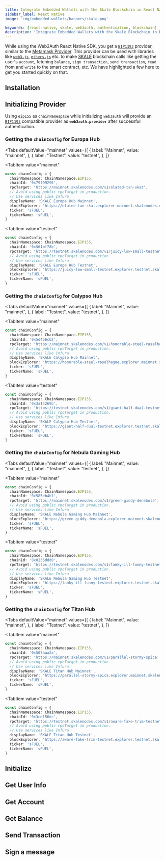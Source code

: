 ```yaml
---
title: Integrate Embedded Wallets with the Skale Blockchain in React Native
sidebar_label: React Native
image: 'img/embedded-wallets/banners/skale.png'

keywords: [react-native, skale, web3auth, authentication, blockchain]
description: 'Integrate Embedded Wallets with the Skale Blockchain in React Native | Embedded Wallets'
---
```



While using the Web3Auth React Native SDK, you get a [`EIP1193`](https://eips.ethereum.org/EIPS/eip-1193) provider, similar to the [Metamask Provider](https://docs.metamask.io/guide/ethereum-provider.html). This provider can be used with libraries like [`web3.js`](https://web3js.readthedocs.io/en/v1.2.8/getting-started.html), [`ethers.js`](https://docs.ethers.io/v5/getting-started/) etc. to make [SKALE](https://skale.space/) blockchain calls like getting the user's `account`, fetching `balance`, `sign transaction`, `send transaction`, `read` from and `write` to the smart contract, etc. We have highlighted a few here to get you started quickly on that.

## Installation

<InstallationSnippet />

## Initializing Provider

Using `eip155` as `chainNamespace` while initializing `web3auth` will provide an [`EIP1193`](https://eips.ethereum.org/EIPS/eip-1193) compatible provider as **`web3auth.provider`** after successful authentication.

### Getting the `chainConfig` for Europa Hub

<Tabs
 defaultValue="mainnet"
  values={[
    { label: "Mainnet", value: "mainnet", },
    { label: "Testnet", value: "testnet", },
  ]}
>
<TabItem
  value="mainnet"
>

```typescript
const chainConfig = {
  chainNamespace: ChainNamespace.EIP155,
  chainId: '0x79f99296',
  rpcTarget: 'https://mainnet.skalenodes.com/v1/elated-tan-skat',
  // Avoid using public rpcTarget in production.
  // Use services like Infura
  displayName: 'SKALE Europa Hub Mainnet',
  blockExplorer: 'https://elated-tan-skat.explorer.mainnet.skalenodes.com/',
  ticker: 'sFUEL',
  tickerName: 'sFUEL',
}
```

</TabItem>

<TabItem
  value="testnet"
>

```typescript
const chainConfig = {
  chainNamespace: ChainNamespace.EIP155,
  chainId: '0x561bf78b',
  rpcTarget: 'https://testnet.skalenodes.com/v1/juicy-low-small-testnet',
  // Avoid using public rpcTarget in production.
  // Use services like Infura
  displayName: 'SKALE Europa Hub Testnet',
  blockExplorer: 'https://juicy-low-small-testnet.explorer.testnet.skalenodes.com/',
  ticker: 'sFUEL',
  tickerName: 'sFUEL',
}
```

</TabItem>
</Tabs>

### Getting the `chainConfig` for Calypso Hub

<Tabs
 defaultValue="mainnet"
  values={[
    { label: "Mainnet", value: "mainnet", },
    { label: "Testnet", value: "testnet", },
  ]}
>
<TabItem
  value="mainnet"
>

```typescript
const chainConfig = {
  chainNamespace: ChainNamespace.EIP155,
  chainId: '0x5d456c62',
  rpcTarget: 'https://mainnet.skalenodes.com/v1/honorable-steel-rasalhague',
  // Avoid using public rpcTarget in production.
  // Use services like Infura
  displayName: 'SKALE Calypso Hub Mainnet',
  blockExplorer: 'https://honorable-steel-rasalhague.explorer.mainnet.skalenodes.com/',
  ticker: 'sFUEL',
  tickerName: 'sFUEL',
}
```

</TabItem>

<TabItem
  value="testnet"
>

```typescript
const chainConfig = {
  chainNamespace: ChainNamespace.EIP155,
  chainId: '0x3a14269b',
  rpcTarget: 'https://testnet.skalenodes.com/v1/giant-half-dual-testnet',
  // Avoid using public rpcTarget in production.
  // Use services like Infura
  displayName: 'SKALE Calypso Hub Testnet',
  blockExplorer: 'https://giant-half-dual-testnet.explorer.testnet.skalenodes.com/ ',
  ticker: 'sFUEL',
  tickerName: 'sFUEL',
}
```

</TabItem>
</Tabs>

### Getting the `chainConfig` for Nebula Gaming Hub

<Tabs
 defaultValue="mainnet"
  values={[
    { label: "Mainnet", value: "mainnet", },
    { label: "Testnet", value: "testnet", },
  ]}
>
<TabItem
  value="mainnet"
>

```typescript
const chainConfig = {
  chainNamespace: ChainNamespace.EIP155,
  chainId: '0x585eb4b1',
  rpcTarget: 'https://mainnet.skalenodes.com/v1/green-giddy-denebola',
  // Avoid using public rpcTarget in production.
  // Use services like Infura
  displayName: 'SKALE Nebula Gaming Hub Mainnet',
  blockExplorer: 'https://green-giddy-denebola.explorer.mainnet.skalenodes.com/',
  ticker: 'sFUEL',
  tickerName: 'sFUEL',
}
```

</TabItem>

<TabItem
  value="testnet"
>

```typescript
const chainConfig = {
  chainNamespace: ChainNamespace.EIP155,
  chainId: '0x0235ddd0',
  rpcTarget: 'https://testnet.skalenodes.com/v1/lanky-ill-funny-testnet',
  // Avoid using public rpcTarget in production.
  // Use services like Infura
  displayName: 'SKALE Nebula Gaming Hub Testnet',
  blockExplorer: 'https://lanky-ill-funny-testnet.explorer.testnet.skalenodes.com/',
  ticker: 'sFUEL',
  tickerName: 'sFUEL',
}
```

</TabItem>
</Tabs>

### Getting the `chainConfig` for Titan Hub

<Tabs
 defaultValue="mainnet"
  values={[
    { label: "Mainnet", value: "mainnet", },
    { label: "Testnet", value: "testnet", },
  ]}
>
<TabItem
  value="mainnet"
>

```typescript
const chainConfig = {
  chainNamespace: ChainNamespace.EIP155,
  chainId: '0x507aaa2a',
  rpcTarget: 'https://mainnet.skalenodes.com/v1/parallel-stormy-spica',
  // Avoid using public rpcTarget in production.
  // Use services like Infura
  displayName: 'SKALE Titan Hub Mainnet',
  blockExplorer: 'https://parallel-stormy-spica.explorer.mainnet.skalenodes.com/',
  ticker: 'sFUEL',
  tickerName: 'sFUEL',
}
```

</TabItem>

<TabItem
  value="testnet"
>

```typescript
const chainConfig = {
  chainNamespace: ChainNamespace.EIP155,
  chainId: '0x3cd156dc',
  rpcTarget: 'https://testnet.skalenodes.com/v1/aware-fake-trim-testnet',
  // Avoid using public rpcTarget in production.
  // Use services like Infura
  displayName: 'SKALE Titan Hub Testnet',
  blockExplorer: 'https://aware-fake-trim-testnet.explorer.testnet.skalenodes.com/',
  ticker: 'sFUEL',
  tickerName: 'sFUEL',
}
```

</TabItem>
</Tabs>

## Initialize

<InitialisationSnippet />

## Get User Info

<UserInfoSnippet />

## Get Account

<GetAccountSnippet />

## Get Balance

<GetBalanceSnippet />

## Send Transaction

<SendTransactionSnippet />

## Sign a message

<SignMessageSnippet />
